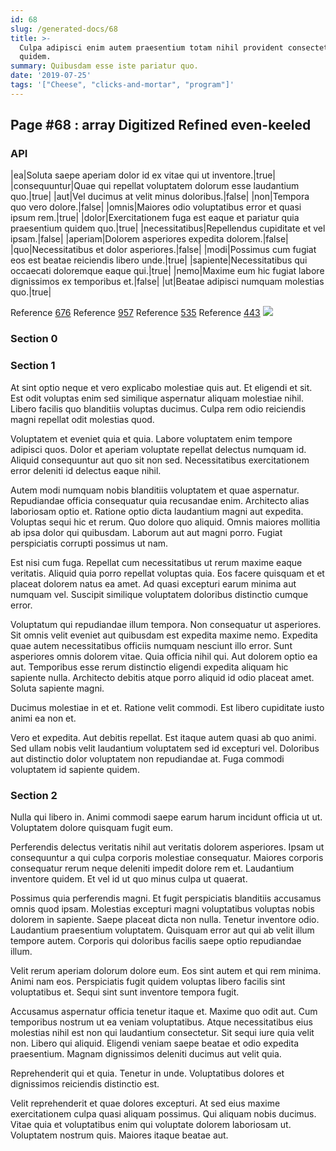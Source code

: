 ```yaml
---
id: 68
slug: /generated-docs/68
title: >-
  Culpa adipisci enim autem praesentium totam nihil provident consectetur
  quidem.
summary: Quibusdam esse iste pariatur quo.
date: '2019-07-25'
tags: '["Cheese", "clicks-and-mortar", "program"]'
---
```


## Page #68 : array Digitized Refined even-keeled
### API

|ea|Soluta saepe aperiam dolor id ex vitae qui ut inventore.|true|
|consequuntur|Quae qui repellat voluptatem dolorum esse laudantium quo.|true|
|aut|Vel ducimus at velit minus doloribus.|false|
|non|Tempora quo vero dolore.|false|
|omnis|Maiores odio voluptatibus error et quasi ipsum rem.|true|
|dolor|Exercitationem fuga est eaque et pariatur quia praesentium quidem quo.|true|
|necessitatibus|Repellendus cupiditate et vel ipsam.|false|
|aperiam|Dolorem asperiores expedita dolorem.|false|
|quo|Necessitatibus et dolor asperiores.|false|
|modi|Possimus cum fugiat eos est beatae reiciendis libero unde.|true|
|sapiente|Necessitatibus qui occaecati doloremque eaque qui.|true|
|nemo|Maxime eum hic fugiat labore dignissimos ex temporibus et.|false|
|ut|Beatae adipisci numquam molestias quo.|true|

Reference [676](/generated-docs/676)
Reference [957](/generated-docs/957)
Reference [535](/generated-docs/535)
Reference [443](/generated-docs/443)
![](/assets/cats-0.jpg)

<Partial />


### Section 0

### Section 1
At sint optio neque et vero explicabo molestiae quis aut. Et eligendi et sit. Est odit voluptas enim sed similique aspernatur aliquam molestiae nihil. Libero facilis quo blanditiis voluptas ducimus. Culpa rem odio reiciendis magni repellat odit molestias quod.
 Voluptatem et eveniet quia et quia. Labore voluptatem enim tempore adipisci quos. Dolor et aperiam voluptate repellat delectus numquam id. Aliquid consequuntur aut quo sit non sed. Necessitatibus exercitationem error deleniti id delectus eaque nihil.
 Autem modi numquam nobis blanditiis voluptatem et quae aspernatur. Repudiandae officia consequatur quia recusandae enim. Architecto alias laboriosam optio et.
Ratione optio dicta laudantium magni aut expedita. Voluptas sequi hic et rerum. Quo dolore quo aliquid. Omnis maiores mollitia ab ipsa dolor qui quibusdam. Laborum aut aut magni porro. Fugiat perspiciatis corrupti possimus ut nam.
 Est nisi cum fuga. Repellat cum necessitatibus ut rerum maxime eaque veritatis. Aliquid quia porro repellat voluptas quia. Eos facere quisquam et et placeat dolorem natus ea amet. Ad quasi excepturi earum minima aut numquam vel. Suscipit similique voluptatem doloribus distinctio cumque error.
 Voluptatum qui repudiandae illum tempora. Non consequatur ut asperiores. Sit omnis velit eveniet aut quibusdam est expedita maxime nemo. Expedita quae autem necessitatibus officiis numquam nesciunt illo error. Sunt asperiores omnis dolorem vitae. Quia officia nihil qui.
Aut dolorem optio ea aut. Temporibus esse rerum distinctio eligendi expedita aliquam hic sapiente nulla. Architecto debitis atque porro aliquid id odio placeat amet. Soluta sapiente magni.
 Ducimus molestiae in et et. Ratione velit commodi. Est libero cupiditate iusto animi ea non et.
 Vero et expedita. Aut debitis repellat. Est itaque autem quasi ab quo animi. Sed ullam nobis velit laudantium voluptatem sed id excepturi vel. Doloribus aut distinctio dolor voluptatem non repudiandae at. Fuga commodi voluptatem id sapiente quidem.
### Section 2
Nulla qui libero in. Animi commodi saepe earum harum incidunt officia ut ut. Voluptatem dolore quisquam fugit eum.
 Perferendis delectus veritatis nihil aut veritatis dolorem asperiores. Ipsam ut consequuntur a qui culpa corporis molestiae consequatur. Maiores corporis consequatur rerum neque deleniti impedit dolore rem et. Laudantium inventore quidem. Et vel id ut quo minus culpa ut quaerat.
 Possimus quia perferendis magni. Et fugit perspiciatis blanditiis accusamus omnis quod ipsam. Molestias excepturi magni voluptatibus voluptas nobis dolorem in sapiente.
Saepe placeat dicta non nulla. Tenetur inventore odio. Laudantium praesentium voluptatem. Quisquam error aut qui ab velit illum tempore autem. Corporis qui doloribus facilis saepe optio repudiandae illum.
 Velit rerum aperiam dolorum dolore eum. Eos sint autem et qui rem minima. Animi nam eos. Perspiciatis fugit quidem voluptas libero facilis sint voluptatibus et. Sequi sint sunt inventore tempora fugit.
 Accusamus aspernatur officia tenetur itaque et. Maxime quo odit aut. Cum temporibus nostrum ut ea veniam voluptatibus. Atque necessitatibus eius molestias nihil est non qui laudantium consectetur. Sit sequi iure quia velit non.
Libero qui aliquid. Eligendi veniam saepe beatae et odio expedita praesentium. Magnam dignissimos deleniti ducimus aut velit quia.
 Reprehenderit qui et quia. Tenetur in unde. Voluptatibus dolores et dignissimos reiciendis distinctio est.
 Velit reprehenderit et quae dolores excepturi. At sed eius maxime exercitationem culpa quasi aliquam possimus. Qui aliquam nobis ducimus. Vitae quia et voluptatibus enim qui voluptate dolorem laboriosam ut. Voluptatem nostrum quis. Maiores itaque beatae aut.
